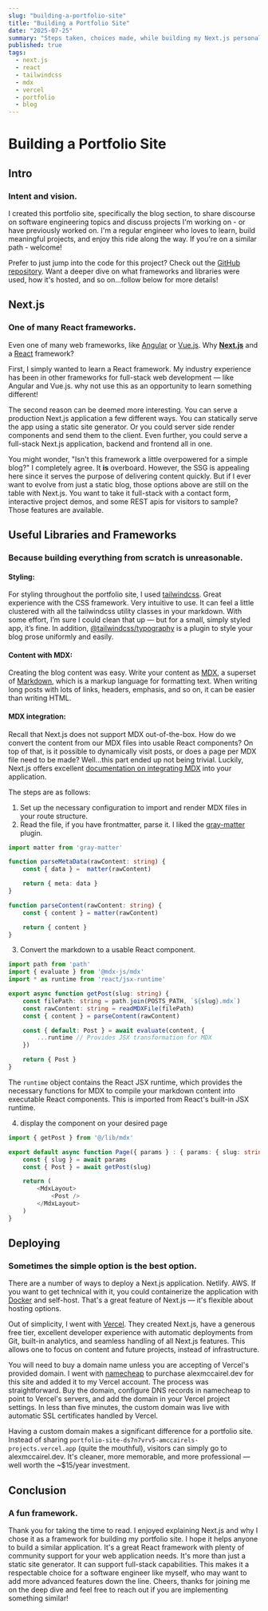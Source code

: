 ```yaml
---
slug: "building-a-portfolio-site"
title: "Building a Portfolio Site"
date: "2025-07-25"
summary: "Steps taken, choices made, while building my Next.js personal portfolio site."
published: true
tags:
  - next.js
  - react
  - tailwindcss
  - mdx
  - vercel
  - portfolio
  - blog
---
```


# Building a Portfolio Site

## Intro

### Intent and vision.

I created this portfolio site, specifically the blog section, to share discourse on software engineering topics
and discuss projects I'm working on - or have previously worked on. I'm a regular engineer who loves to learn, build
meaningful projects, and enjoy this ride along the way. If you're on a similar path - welcome!

Prefer to just jump into the code for this project? Check out the [GitHub repository](https://github.com/amccairel/portfolio-site). Want
a deeper dive on what frameworks and libraries were used, how it's hosted, and so on...follow below for more details!

## Next.js

### One of many React frameworks.

Even one of many web frameworks, like [Angular](https://angular.dev) or [Vue.js](https://vuejs.org). Why **[Next.js](https://nextjs.org)** and a [React](https://react.dev)
framework?

First, I simply wanted to learn a React framework. My industry experience has been in other
frameworks for full-stack web development — like Angular and Vue.js. why not use this as an opportunity to learn something
different!

The second reason can be deemed more interesting. You can serve a production Next.js application a few different
ways. You can statically serve the app using a static site generator. Or you could server side render components
and send them to the client. Even further, you could serve a full-stack Next.js application, backend and frontend all
in one.

You might wonder, "Isn't this framework a little overpowered for a simple blog?" I completely agree. It **is** overboard.
However, the SSG is appealing here since it serves the purpose of delivering content quickly. But if I ever want to
evolve from just a static blog, those options above are still on the table with Next.js. You want to take it full-stack
with a contact form, interactive project demos, and some REST apis for visitors to sample? Those features are available.

## Useful Libraries and Frameworks

### Because building everything from scratch is unreasonable.

#### Styling:

For styling throughout the portfolio site, I used [tailwindcss](https://tailwindcss.com). Great experience with the
CSS framework. Very intuitive to use. It can feel a little clustered with all the tailwindcss utility classes in your
markdown. With some effort, I’m sure I could clean that up — but for a small, simply styled app, it’s fine. In addition,
[@tailwindcss/typography](https://github.com/tailwindlabs/tailwindcss-typography) is a plugin to style your blog prose uniformly and easily.

#### Content with MDX:

Creating the blog content was easy. Write your content as [MDX](https://mdxjs.com), a superset of [Markdown](https://daringfireball.net/projects/markdown/syntax), which is a markup
language for formatting text. When writing long posts with lots of links, headers, emphasis, and so on, it can be easier
than writing HTML.

#### MDX integration:

Recall that Next.js does not support MDX out-of-the-box. How do we convert the content from our MDX files into usable
React components? On top of that, is it possible to dynamically visit posts, or does a page per
MDX file need to be made? Well...this part ended up not being trivial. Luckily, Next.js offers excellent
[documentation on integrating MDX](https://nextjs.org/docs/pages/guides/mdx) into your application.

The steps are as follows:

1. Set up the necessary configuration to import and render MDX files in your route structure.
2. Read the file, if you have frontmatter, parse it. I liked the [gray-matter](https://github.com/jonschlinkert/gray-matter) plugin.

```ts
import matter from 'gray-matter'

function parseMetaData(rawContent: string) {
    const { data } =  matter(rawContent)

    return { meta: data }
}

function parseContent(rawContent: string) {
    const { content } = matter(rawContent)

    return { content }
}
```

3. Convert the markdown to a usable React component.

```ts
import path from 'path'
import { evaluate } from '@mdx-js/mdx'
import * as runtime from 'react/jsx-runtime'

export async function getPost(slug: string) {
    const filePath: string = path.join(POSTS_PATH, `${slug}.mdx`)
    const rawContent: string = readMDXFile(filePath)
    const { content } = parseContent(rawContent)

    const { default: Post } = await evaluate(content, {
        ...runtime // Provides JSX transformation for MDX
    })

    return { Post }
}
```

The `runtime` object contains the React JSX runtime, which provides the necessary functions for MDX to compile your
markdown content into executable React components. This is imported from React's built-in JSX runtime.

4. display the component on your desired page

```ts
import { getPost } from '@/lib/mdx'

export default async function Page({ params } : { params: { slug: string} }) {
    const { slug } = await params
    const { Post } = await getPost(slug)

    return (
        <MdxLayout>
            <Post />
        </MdxLayout>
    )
}
```

## Deploying

### Sometimes the simple option is the best option.

There are a number of ways to deploy a Next.js application. Netlify. AWS. If you want to get technical with it, you
could containerize the application with [Docker](https://www.docker.com) and self-host. That's a great feature of Next.js — it's
flexible about hosting options.

Out of simplicity, I went with [Vercel](https://vercel.com). They created Next.js, have a generous free tier, excellent developer
experience with automatic deployments from Git, built-in analytics, and seamless handling of all Next.js features.
This allows one to focus on content and future projects, instead of infrastructure.

You will need to buy a domain name unless you are accepting of Vercel's provided domain. I went with [namecheap](https://www.namecheap.com)
to purchase alexmccairel.dev for this site and added it to my Vercel account. The process was straightforward. Buy the
domain, configure DNS records in namecheap to point to Vercel's servers, and add the domain in your Vercel project
settings. In less than five minutes, the custom domain was live with automatic SSL certificates handled by Vercel.

Having a custom domain makes a significant difference for a portfolio site. Instead of sharing
`portfolio-site-ds7n7vrv5-amccairels-projects.vercel.app` (quite the mouthful), visitors can simply go to
alexmccairel.dev. It's cleaner, more memorable, and more professional — well worth the ~$15/year investment.

## Conclusion

### A fun framework.

Thank you for taking the time to read. I enjoyed explaining Next.js and why I chose it as a framework for building my
portfolio site. I hope it helps anyone to build a similar application. It's a great React framework with plenty of
community support for your web application needs. It's more than just a static site generator. It can support full-stack
capabilities. This makes it a respectable choice for a software engineer like myself, who may want to add more advanced
features down the line. Cheers, thanks for joining me on the deep dive and feel free to reach out if you are implementing
something similar!